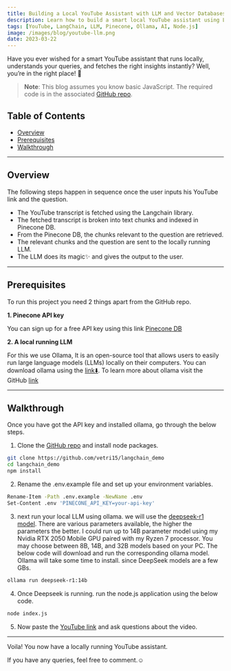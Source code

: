 ```yaml
---
title: Building a Local YouTube Assistant with LLM and Vector Databases
description: Learn how to build a smart local YouTube assistant using LangChain, Pinecone, and Ollama-powered LLMs.
tags: [YouTube, LangChain, LLM, Pinecone, Ollama, AI, Node.js]
image: /images/blog/youtube-llm.png
date: 2023-03-22
---
```


Have you ever wished for a smart YouTube assistant that runs locally, understands your queries, and fetches the right insights instantly? Well, you’re in the right place! 🚀

> **Note**: This blog assumes you know basic JavaScript. The required code is in the associated [GitHub repo](https://github.com/vetri15/langchain_demo).

## Table of Contents

-   [Overview](#Overview)
-   [Prerequisites](#Prerequisites)
-   [Walkthrough](#Walkthrough)

---

## Overview

The following steps happen in sequence once the user inputs his YouTube link and the question.

-   The YouTube transcript is fetched using the Langchain library.
-   The fetched transcript is broken into text chunks and indexed in Pinecone DB.
-   From the Pinecone DB, the chunks relevant to the question are retrieved.
-   The relevant chunks and the question are sent to the locally running LLM.
-   The LLM does its magic✨ and gives the output to the user.

---

## Prerequisites

To run this project you need 2 things apart from the GitHub repo.

**1. Pinecone API key**

You can sign up for a free API key using this link [Pinecone DB](https://www.pinecone.io/)

**2. A local running LLM**

For this we use Ollama, It is an open-source tool that allows users to easily run large language models (LLMs) locally on their computers.
You can download ollama using the [link⬇️](https://ollama.com/download/OllamaSetup.exe). To learn more about ollama visit the GitHub [link](https://github.com/ollama/ollama)

---

## Walkthrough

Once you have got the API key and installed ollama, go through the below steps.

1. Clone the [GitHub repo](https://github.com/vetri15/langchain_demo) and install node packages.

```bash
git clone https://github.com/vetri15/langchain_demo
cd langchain_demo
npm install
```

2. Rename the .env.example file and set up your environment variables.

```bash
Rename-Item -Path .env.example -NewName .env
Set-Content .env 'PINECONE_API_KEY=your-api-key'
```

3. next run your local LLM using ollama. we will use the [deepseek-r1 model](https://ollama.com/library/deepseek-r1).
There are various parameters available, the higher the parameters the better. I could run up to 14B parameter model using my Nvidia RTX 2050 Mobile GPU paired with my Ryzen 7 processor. You may choose between 8B, 14B, and 32B models based on your PC.
The below code will download and run the corresponding ollama model. Ollama will take some time to install. since DeepSeek models are a few GBs.

```bash
ollama run deepseek-r1:14b
```

4. Once Deepseek is running. run the node.js application using the below code.

```bash
node index.js
```

5. Now paste the [YouTube link](https://www.youtube.com/watch?v=JKBk_Kfucs4) and ask questions about the video.

---

Voila! You now have a locally running YouTube assistant.

If you have any queries, feel free to comment.☺️